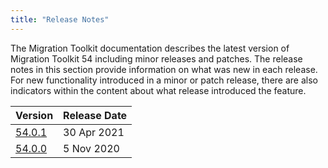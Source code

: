 ```yaml
---
title: "Release Notes"
---
```

The Migration Toolkit documentation describes the latest version of Migration Toolkit 54 including minor releases and patches. The release notes in this section provide information on what was new in each release. For new functionality introduced in a minor or patch release, there are also indicators within the content about what release introduced the feature.

| Version | Release Date | 
| ------- | ------------ | 
| [54.0.1](08_mkt_5401_rel_notes) | 30 Apr 2021  |
| [54.0.0](09_mkt_55_rel_notes) | 5 Nov 2020 |

